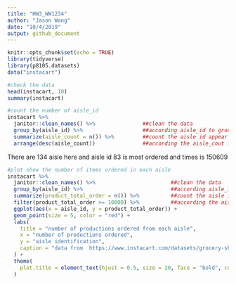 ```yaml
---
title: "HW3_WW1234"
author: "Jason Wang"
date: "10/4/2019"
output: github_document
---
```


```r
knitr::opts_chunk$set(echo = TRUE)
library(tidyverse)
library(p8105.datasets)
data("instacart")

```

```r
#check the data
head(instacart, 10)
summary(instacart)
```


```r
#count the number of aisle_id
instacart %>% 
  janitor::clean_names() %>%               ##clean the data
  group_by(aisle_id) %>%                   ##according aisle_id to group
  summarize(aisle_count = n()) %>%         ##count the aisle id appear time
  arrange(desc(aisle_count))               ##according the aisle_cout from large to small


```

There are 134 aisle here and aisle id 83 is most ordered and times is 150609

```r
#plot show the number of items ordered in each aisle
instacart %>% 
  janitor::clean_names() %>%                        ##clean the data
  group_by(aisle_id) %>%                            ##according aisle_id to group
  summarize(product_total_order = n()) %>%          ##count the aisle id appear time
  filter(product_total_order >= 10000) %>%          ##according the aisle_cout from large to small
  ggplot(aes(x = aisle_id, y = product_total_order)) +
  geom_point(size = 5, color = "red") +
  labs(
    title = "number of productions ordered from each aisle",
    x = "number of productions ordered",
    y = "aisle identification",
    caption = "data from  https://www.instacart.com/datasets/grocery-shopping-2017"
  ) +
  theme(
    plot.title = element_text(hjust = 0.5, size = 20, face = "bold", color = "blue")
  )


```


